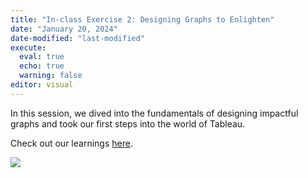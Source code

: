 ```yaml
---
title: "In-class Exercise 2: Designing Graphs to Enlighten"
date: "January 20, 2024"
date-modified: "last-modified"
execute: 
  eval: true
  echo: true
  warning: false
editor: visual
---
```


In this session, we dived into the fundamentals of designing impactful graphs and took our first steps into the world of Tableau.

Check out our learnings [here](https://isss608-ay2023-24jan.netlify.app/lesson/lesson02/lesson02-designing%20graphs%20to%20enlighten#/title-slide).

[![](../../images/Monthly%20Sales%20and%20Profit%20by%20Region,%202016-2019.png)](https://public.tableau.com/app/profile/kaixin.zheng/viz/In-class_Exercise01_17057348127180/MonthlySalesandProfitbyRegion2016-2019)
